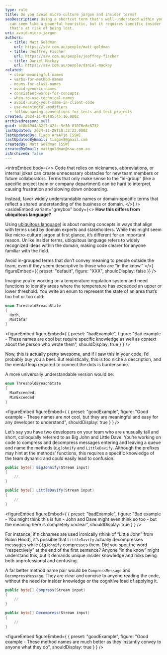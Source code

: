 ```yaml
---
type: rule
title: Do you avoid micro-culture jargon and insider terms?
seoDescription: Using a shortcut term that's well-understood within your team
  can seem like a powerful heuristic, but it requires specific insider knowledge
  that's at risk of being lost.
uri: avoid-micro-jargon
authors:
  - title: Matt Goldman
    url: https://ssw.com.au/people/matt-goldman
  - title: Jeoffrey Fischer
    url: https://ssw.com.au/people/jeoffrey-fischer
  - title: Daniel Mackay
    url: https://ssw.com.au/people/daniel-mackay
related:
  - clear-meaningful-names
  - verbs-for-method-names
  - nouns-for-class-names
  - avoid-generic-names
  - consistent-words-for-concepts
  - when-to-use-technical-names
  - avoid-using-your-name-in-client-code
  - use-meaningful-modifiers
  - follow-naming-conventions-for-tests-and-test-projects
created: 2024-11-05T05:45:16.000Z
archivedreason: null
guid: bf8b49d4-82f7-42fc-9e56-01076e6e5732
lastUpdated: 2024-11-28T18:32:22.000Z
lastUpdatedBy: Tiago AraÃºjo [SSW]
lastUpdatedByEmail: tiagov8@gmail.com
createdBy: Matt Goldman [SSW]
createdByEmail: mattgoldman@ssw.com.au
isArchived: false
---
```


<introEmbed
  body={<>
Code that relies on nicknames, abbreviations, or internal jokes can create unnecessary obstacles for new team members or future collaborators. Terms that only make sense to the “in-group” (like a specific project team or company department) can be hard to interpret, causing frustration and slowing down onboarding.

Instead, favor widely understandable names or domain-specific terms that reflect a shared understanding of the business or domain.
  </>}
/>
<asideEmbed
  variant="greybox"
  body={<>
    **How this differs from ubiquitous language?**

Using [ubiquitous language](/ubiquitous-language)) is about naming concepts in ways that align with terms used by domain experts and stakeholders. While this might seem like micro-culture jargon at first glance, it’s different for an important reason. Unlike insider terms, ubiquitous language refers to widely recognized ideas within the domain, making code clearer for anyone familiar with the field.

Avoid in-grouped terms that don’t convey meaning to people outside the team, even if they seem descriptive to those who are “in the know.”
  </>}
  figureEmbed={{
    preset: "default",
    figure: "XXX",
    shouldDisplay: false
  }}
/>

Imagine you’re working on a temperature regulation system and need functions to identify areas where the temperature has exceeded an upper or lower threshold. You write an enum to represent the state of an area that’s too hot or too cold:

```csharp
enum ThresholdBreachState
{
  Hoth,
  Mustafar
}
```

<figureEmbed figureEmbed={ {
  preset: "badExample",
  figure: "Bad example - These names are cool but require specific knowledge as well as context about the person who wrote them",
  shouldDisplay: true
} } />


Now, this is actually pretty awesome, and if I saw this in your code, I’d probably buy you a beer. But realistically, this is too niche a description, and the mental leap required to connect the dots is burdensome.

A more universally understandable version would be:

```csharp
enum ThresholdBreachState
{
  MaxExceeded,
  MinExceeded
}
```

<figureEmbed figureEmbed={ {
  preset: "goodExample",
  figure: "Good example - These names are _not_ cool, but they are meaningful and easy for any developer to understand",
  shouldDisplay: true
} } />


Let’s say you have two developers on your team who are unusually tall and short, colloquially referred to as Big John and Little Dave. You’re working on code to compress and decompress messages entering and leaving a queue and name the methods `BigJohnify` and `LittleDavify`. Although the prefixes may hint at the methods’ functions, this requires a specific knowledge of the team dynamic and could easily lead to confusion.

```csharp
public byte[] BigJohnify(Stream input)
{
    //
}

public byte[] LittleDavify(Stream input)
{
    //
}
```

<figureEmbed figureEmbed={ {
  preset: "badExample",
  figure: "Bad example - You might think this is fun - John and Dave might even think so too - but the meaning here is completely unclear",
  shouldDisplay: true
} } />


For instance, if nicknames are used ironically (think of “Little John” from Robin Hood), it’s possible that `LittleDavify` actually decompresses messages while `BigJohnify` compresses them. Did you spot the word "respectively" at the end of the first sentence? Anyone “in the know” might understand this, but it demands unique insider knowledge and risks being both unprofessional and confusing.

A far better method name pair would be `CompressMessage` and `DecompressMessage`. They are clear and concise to anyone reading the code, without the need for insider knowledge or the cognitive load of applying it.

```csharp
public byte[] Compress(Stream input)
{
    //
}

public byte[] Decompress(Stream input)
{
    //
}
```

<figureEmbed figureEmbed={ {
  preset: "goodExample",
  figure: "Good example - These method names are much better as they instantly convey to anyone what they do",
  shouldDisplay: true
} } />
